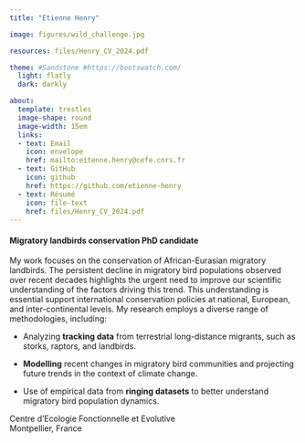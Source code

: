 ```yaml
---
title: "Etienne Henry"

image: figures/wild_challenge.jpg

resources: files/Henry_CV_2024.pdf

theme: #Sandstone #https://bootswatch.com/
  light: flatly
  dark: darkly

about: 
  template: trestles
  image-shape: round
  image-width: 15em
  links: 
  - text: Email
    icon: envelope
    href: mailto:eitenne.henry@cefe.cnrs.fr
  - text: GitHub
    icon: github
    href: https://github.com/etienne-henry
  - text: Résumé
    icon: file-text
    href: files/Henry_CV_2024.pdf
---
```


#### Migratory landbirds conservation PhD candidate {style="text-align: start"}

My work focuses on the conservation of African-Eurasian migratory landbirds. The persistent decline in migratory bird populations observed over recent decades highlights the urgent need to improve our scientific understanding of the factors driving this trend. This understanding is essential support international conservation policies at national, European, and inter-continental levels. My research employs a diverse range of methodologies, including:

-   Analyzing **tracking data** from terrestrial long-distance migrants, such as storks, raptors, and landbirds.

-   **Modelling** recent changes in migratory bird communities and projecting future trends in the context of climate change.

-   Use of empirical data from **ringing datasets** to better understand migratory bird population dynamics.

Centre d'Ecologie Fonctionnelle et Evolutive\
Montpellier, France
